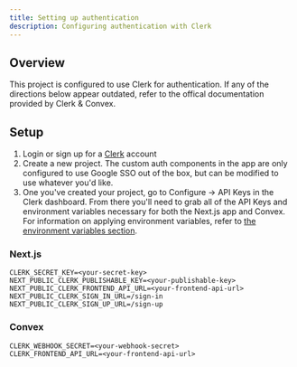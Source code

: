```yaml
---
title: Setting up authentication
description: Configuring authentication with Clerk
---
```


## Overview

This project is configured to use Clerk for authentication. If any of the directions below appear outdated, refer to the offical documentation provided by Clerk & Convex.

<Cards>
  <Card
    title="Next.js Clerk Quickstart"
    href="https://clerk.com/docs/quickstarts/nextjs"
  />
  <Card
    title="Convex Clerk Quickstart"
    href="https://docs.convex.dev/auth/clerk"
  />
</Cards>

## Setup

1. Login or sign up for a [Clerk](https://clerk.com/) account
2. Create a new project. The custom auth components in the app are only configured to use Google SSO out of the box, but can be modified to use whatever you'd like.
3. One you've created your project, go to Configure -> API Keys in the Clerk dashboard. From there you'll need to grab all of the API Keys and environment variables
   necessary for both the Next.js app and Convex. For information on applying environment variables, refer to [the environment variables section](/getting-started/init-env).

### Next.js

```
CLERK_SECRET_KEY=<your-secret-key>
NEXT_PUBLIC_CLERK_PUBLISHABLE_KEY=<your-publishable-key>
NEXT_PUBLIC_CLERK_FRONTEND_API_URL=<your-frontend-api-url>
NEXT_PUBLIC_CLERK_SIGN_IN_URL=/sign-in
NEXT_PUBLIC_CLERK_SIGN_UP_URL=/sign-up
```

### Convex

```
CLERK_WEBHOOK_SECRET=<your-webhook-secret>
CLERK_FRONTEND_API_URL=<your-frontend-api-url>
```
